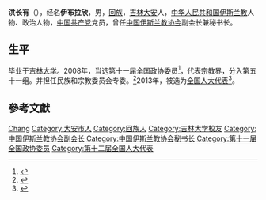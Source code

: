 '''洪长有'''（{{bd|1948年||}}），经名'''伊布拉欣'''，男，[[回族|回族]]，[[吉林|吉林]][[大安县|大安]]人，[[中华人民共和国|中华人民共和国]][[伊斯兰教|伊斯兰教]]人物、政治人物，[[中国共产党|中国共产党]]党员，曾任[[中国伊斯兰教协会|中国伊斯兰教协会]]副会长兼秘书长。

== 生平 ==
毕业于[[吉林大学|吉林大学]]。2008年，当选第十一届全国政协委员<ref>{{cite news|title=第十一届全国政协委员名单|url=http://www.indaa.com.cn/zt/2009qglh/zxzs/200903/t20090303_127573.html|accessdate=2013-04-09|newspaper=新华社北京1月25日电 中国人民政治协商会议第十一届全国委员会委员名单(共2237人，2008年1月25日政协第十届全国委员会常务委员会第二十次会议通过)|date=2008年1月25日|deadurl=yes|archiveurl=https://web.archive.org/web/20130928014403/http://www.indaa.com.cn/zt/2009qglh/zxzs/200903/t20090303_127573.html|archivedate=2013年9月28日}}</ref>，代表宗教界，分入第五十一组。并担任民族和宗教委员会专委。<ref>{{cite news|title=全国政协信息-洪长有|url=http://www.cppcc.gov.cn/CMS/wylibary/showJcwyxtInfoWylibary.action?tabJcwyxt.guid=11W0018380&wytype=wjwy|accessdate=2013-04-09|newspaper=全国政协委员会|archive-date=2019-08-14|archive-url=https://web.archive.org/web/20190814175014/http://www.cppcc.gov.cn/CMS/wylibary/showJcwyxtInfoWylibary.action?tabJcwyxt.guid=11W0018380&wytype=wjwy|dead-url=no}}</ref>2013年，被选为[[全国人大代表|全国人大代表]]<ref>{{cite news|title=全国人大代表信息-洪长有|url= http://210.82.31.1:8084/delegate/viewDelegate.action?dbid=120510|accessdate=2013-03-28|newspaper=全国人大网|archive-url=https://web.archive.org/web/20130713112233/http://www.npc.gov.cn/delegate/viewDelegate.action?dbid=120510|archive-date=2013-07-13|dead-url=yes}}</ref>。

== 參考文獻 ==
{{reflist}}

{{中国政治人物小作品}}
{{Navboxes 
| title  = 洪长有在[[中国伊斯兰教协会|中国伊斯兰教协会]]的职务
| list1  =
{{中国伊斯兰教协会第八届委员会}}
{{中国伊斯兰教协会第九届委员会}}
{{中国伊斯兰教协会第十届委员会}}
}}

{{Authority control}}
{{DEFAULTSORT:Hong洪}}
[[Category:洪姓|Chang]]
[[Category:大安市人|Category:大安市人]]
[[Category:回族人|Category:回族人]]
[[Category:吉林大学校友|Category:吉林大学校友]]
[[Category:中国伊斯兰教协会副会长|Category:中国伊斯兰教协会副会长]]
[[Category:中国伊斯兰教协会秘书长|Category:中国伊斯兰教协会秘书长]]
[[Category:第十一届全国政协委员|Category:第十一届全国政协委员]]
[[Category:第十二届全国人大代表|Category:第十二届全国人大代表]]